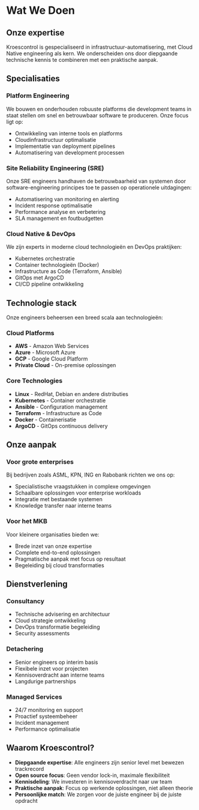 # Wat We Doen

## Onze expertise

Kroescontrol is gespecialiseerd in infrastructuur-automatisering, met Cloud Native engineering als kern. We onderscheiden ons door diepgaande technische kennis te combineren met een praktische aanpak.

## Specialisaties

### Platform Engineering
We bouwen en onderhouden robuuste platforms die development teams in staat stellen om snel en betrouwbaar software te produceren. Onze focus ligt op:
- Ontwikkeling van interne tools en platforms
- Cloudinfrastructuur optimalisatie
- Implementatie van deployment pipelines
- Automatisering van development processen

### Site Reliability Engineering (SRE)
Onze SRE engineers handhaven de betrouwbaarheid van systemen door software-engineering principes toe te passen op operationele uitdagingen:
- Automatisering van monitoring en alerting
- Incident response optimalisatie
- Performance analyse en verbetering
- SLA management en foutbudgetten

### Cloud Native & DevOps
We zijn experts in moderne cloud technologieën en DevOps praktijken:
- Kubernetes orchestratie
- Container technologieën (Docker)
- Infrastructure as Code (Terraform, Ansible)
- GitOps met ArgoCD
- CI/CD pipeline ontwikkeling

## Technologie stack

Onze engineers beheersen een breed scala aan technologieën:

### Cloud Platforms
- **AWS** - Amazon Web Services
- **Azure** - Microsoft Azure
- **GCP** - Google Cloud Platform
- **Private Cloud** - On-premise oplossingen

### Core Technologies
- **Linux** - RedHat, Debian en andere distributies
- **Kubernetes** - Container orchestratie
- **Ansible** - Configuration management
- **Terraform** - Infrastructure as Code
- **Docker** - Containerisatie
- **ArgoCD** - GitOps continuous delivery

## Onze aanpak

### Voor grote enterprises
Bij bedrijven zoals ASML, KPN, ING en Rabobank richten we ons op:
- Specialistische vraagstukken in complexe omgevingen
- Schaalbare oplossingen voor enterprise workloads
- Integratie met bestaande systemen
- Knowledge transfer naar interne teams

### Voor het MKB
Voor kleinere organisaties bieden we:
- Brede inzet van onze expertise
- Complete end-to-end oplossingen
- Pragmatische aanpak met focus op resultaat
- Begeleiding bij cloud transformaties

## Dienstverlening

### Consultancy
- Technische advisering en architectuur
- Cloud strategie ontwikkeling
- DevOps transformatie begeleiding
- Security assessments

### Detachering
- Senior engineers op interim basis
- Flexibele inzet voor projecten
- Kennisoverdracht aan interne teams
- Langdurige partnerships

### Managed Services
- 24/7 monitoring en support
- Proactief systeembeheer
- Incident management
- Performance optimalisatie

## Waarom Kroescontrol?

- **Diepgaande expertise**: Alle engineers zijn senior level met bewezen trackrecord
- **Open source focus**: Geen vendor lock-in, maximale flexibiliteit
- **Kennisdeling**: We investeren in kennisoverdracht naar uw team
- **Praktische aanpak**: Focus op werkende oplossingen, niet alleen theorie
- **Persoonlijke match**: We zorgen voor de juiste engineer bij de juiste opdracht